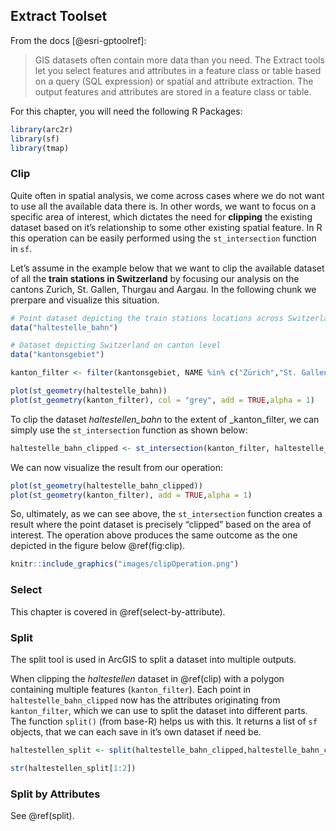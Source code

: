 
## Extract Toolset {#extract-toolset}


From the docs [@esri-gptoolref]:

> GIS datasets often contain more data than you need. The Extract tools let you select features and attributes in a feature class or table based on a query (SQL expression) or spatial and attribute extraction. The output features and attributes are stored in a feature class or table.

For this chapter, you will need the following R Packages:
```r
library(arc2r)
library(sf)
library(tmap)
```

### Clip {#clip}

Quite often in spatial analysis, we come across cases where we do not want to use all the available data there is. In other words, we want to focus on a specific area of interest, which dictates the need for __clipping__ the existing dataset based on it's relationship to some other existing spatial feature. In R this operation can be easily performed using the `st_intersection` function in `sf`.
  
Let's assume in the example below that we want to clip the available dataset of all the __train stations in Switzerland__ by focusing our analysis on the cantons Zurich, St. Gallen, Thurgau and Aargau. In the following chunk we prerpare and visualize this situation.


```r

# Point dataset depicting the train stations locations across Switzerland
data("haltestelle_bahn")

# Dataset depicting Switzerland on canton level
data("kantonsgebiet")

kanton_filter <- filter(kantonsgebiet, NAME %in% c("Zürich","St. Gallen","Thurgau","Aargau"))

plot(st_geometry(haltestelle_bahn))
plot(st_geometry(kanton_filter), col = "grey", add = TRUE,alpha = 1)

```

To clip the dataset _haltestellen_bahn_ to the extent of _kanton_filter, we can simply use the `st_intersection` function as shown below:


```r
haltestelle_bahn_clipped <- st_intersection(kanton_filter, haltestelle_bahn)
```

We can now visualize the result from our operation:

```r
plot(st_geometry(haltestelle_bahn_clipped))
plot(st_geometry(kanton_filter), add = TRUE,alpha = 1)
```

So, ultimately, as we can see above, the `st_intersection` function creates a result where the point dataset is precisely "clipped" based on the area of interest. 
The operation above produces the same outcome as the one depicted in the figure below \@ref(fig:clip).

```r
knitr::include_graphics("images/clipOperation.png")
```



### Select {#select}

This chapter is covered in \@ref(select-by-attribute).



### Split {#split}

The split tool is used in ArcGIS to split a dataset into multiple outputs. 

When clipping the _haltestellen_ dataset in \@ref(clip) with a polygon containing multiple features (`kanton_filter`). Each point in `haltestelle_bahn_clipped` now has the attributes originating from `kanton_filter`, which we can use to split the dataset into different parts. The function `split()` (from base-R) helps us with this. It returns a list of `sf` objects, that we can each save in it's own dataset if need be.

<!--
TODO: 
- Somewhere, we might need to explain how to deal with lists and refer to apply or purrr
- what happens when we use intersection with two polygons objects. do the polygons get "cut up into pieces"?
--> 




```r
haltestellen_split <- split(haltestelle_bahn_clipped,haltestelle_bahn_clipped$name)

str(haltestellen_split[1:2])
```


### Split by Attributes {#split-by-attributes}

See \@ref(split).
